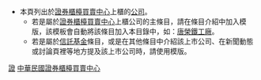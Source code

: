* 本頁列出於[[證券櫃檯買賣中心|證券櫃檯買賣中心]]上櫃的[[公司|公司]]。
** 若是屬於[[證券櫃檯買賣中心|證券櫃檯買賣中心]]上櫃公司的主條目，請在條目介紹中加入模版'''{{tl|otc}}'''，該模板會自動將該條目加入本目錄中，如：[[唐榮鐵工廠|唐榮鐵工廠]]。
** 若是屬於[[信託基金|信託基金]]條目，或是在其他條目中介紹該上市公司、在新聞動態或討論頁裡等地方提及該上市公司時，請使用模版'''{{tl|otc2}}'''。

[[Category:台灣公司|證]]

[[Category:中華民國證券櫃檯買賣中心|]]